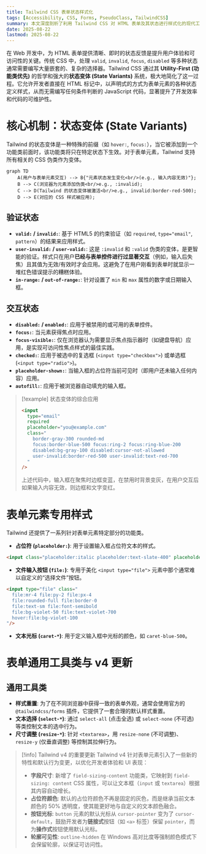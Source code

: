 ```yaml
---
title: Tailwind CSS 表单状态样式化
tags: [Accessibility, CSS, Forms, PseudoClass, TailwindCSS]
summary: 本文深度剖析了利用 Tailwind CSS 对 HTML 表单及其状态进行样式化的现代工程实践。内容系统性地阐述了如何通过状态变体（如 invalid:, focus-visible:, checked:）来声明式地处理验证与交互状态，并介绍了针对表单特定元素（占位符、文件按钮）的样式化方法、通用工具类，以及 v4 版本中的重要更新。
date: 2025-08-22
lastmod: 2025-08-22
---
```

在 Web 开发中，为 HTML 表单提供清晰、即时的状态反馈是提升用户体验和可访问性的关键。传统 CSS 中，处理 `valid`, `invalid`, `focus`, `disabled` 等多种状态通常需要编写大量嵌套的、复杂的选择器。Tailwind CSS 通过其 **Utility-First (功能类优先)** 的哲学和强大的**状态变体 (State Variants)** 系统，极大地简化了这一过程。它允许开发者直接在 HTML 标记中，以声明式的方式为表单元素的各种状态定义样式，从而无需编写任何条件判断的 JavaScript 代码，显著提升了开发效率和代码的可维护性。

# 核心机制：状态变体 (State Variants)

Tailwind 的状态变体是一种特殊的前缀（如 `hover:`, `focus:`），当它被添加到一个功能类前面时，该功能类将只在特定状态下生效。对于表单元素，Tailwind 支持所有相关的 CSS 伪类作为变体。

```mermaid
graph TD
    A(用户与表单元素交互) --> B{"元素状态发生变化<br/>(e.g., 输入内容无效)"};
    B --> C(浏览器为元素添加伪类<br/>e.g., :invalid);
    C --> D(Tailwind 的状态变体被激活<br/>e.g., invalid:border-red-500);
    D --> E(对应的 CSS 样式被应用);
```

## 验证状态

- **`valid:` / `invalid:`**: 基于 HTML5 的约束验证（如 `required`, `type="email"`, `pattern`）的结果来应用样式。
- **`user-invalid:` / `user-valid:`**: 这是 `:invalid` 和 `:valid` 伪类的变体，是更智能的验证。样式只在用户**已经与表单控件进行过显著交互**（例如，输入后失焦）且其值为无效/有效时才会应用。这避免了在用户刚看到表单时就显示一堆红色错误提示的糟糕体验。
- **`in-range:` / `out-of-range:`**: 针对设置了 `min` 和 `max` 属性的数字或日期输入框。

## 交互状态

- **`disabled:` / `enabled:`**: 应用于被禁用的或可用的表单控件。
- **`focus:`**: 当元素获得焦点时应用。
- **`focus-visible:`**: 仅在浏览器认为需要显示焦点指示器时（如键盘导航）应用，是实现可访问性焦点样式的最佳实践。
- **`checked:`**: 应用于被选中的复选框 (`<input type="checkbox">`) 或单选框 (`<input type="radio">`)。
- **`placeholder-shown:`**: 当输入框的占位符当前可见时（即用户还未输入任何内容）应用。
- **`autofill:`**: 应用于被浏览器自动填充的输入框。

> [!example] 状态变体的综合应用
> ```html
> <input 
>   type="email" 
>   required 
>   placeholder="you@example.com"
>   class="
>     border-gray-300 rounded-md
>     focus:border-blue-500 focus:ring-2 focus:ring-blue-200
>     disabled:bg-gray-100 disabled:cursor-not-allowed
>     user-invalid:border-red-500 user-invalid:text-red-700
>   "
> />
> ```
> 上述代码中，输入框在聚焦时边框变蓝，在禁用时背景变灰，在用户交互后如果输入内容无效，则边框和文字变红。

# 表单元素专用样式

Tailwind 还提供了一系列针对表单元素特定部分的功能类。

- **占位符 (`placeholder:`)**: 用于设置输入框占位符文本的样式。

```html
<input class="placeholder:italic placeholder:text-slate-400" placeholder="搜索..." type="text" />
```

- **文件输入按钮 (`file:`)**: 专用于美化 `<input type="file">` 元素中那个通常难以自定义的“选择文件”按钮。

```html
<input type="file" class="
  file:mr-4 file:py-2 file:px-4
  file:rounded-full file:border-0
  file:text-sm file:font-semibold
  file:bg-violet-50 file:text-violet-700
  hover:file:bg-violet-100
"/>
```

- **文本光标 (`caret-*`)**: 用于定义输入框中光标的颜色，如 `caret-blue-500`。

# 表单通用工具类与 v4 更新

## 通用工具类

- **样式重置**: 为了在不同浏览器中获得一致的表单外观，通常会使用官方的 `@tailwindcss/forms` 插件，它提供了一套合理的默认样式重置。
- **文本选择 (`select-*`)**: 通过 `select-all` (点击全选) 或 `select-none` (不可选) 等类控制文本的选中行为。
- **尺寸调整 (`resize-*`)**: 针对 `<textarea>`，用 `resize-none` (不可调整)、`resize-y` (仅垂直调整) 等控制其拉伸行为。

> [!info] Tailwind v4 的重要更新
> Tailwind v4 针对表单元素引入了一些新的特性和默认行为变更，以优化开发者体验和 UI 表现：
> - **字段尺寸**: 新增了 `field-sizing-content` 功能类，它映射到 `field-sizing: content` CSS 属性，可以让文本框（`input` 或 `textarea`）根据其内容自动增长。
> - **占位符颜色**: 默认的占位符颜色不再是固定的灰色，而是继承当前文本颜色的 50% 透明度，使其能更好地与自定义的文本颜色融合。
> - **按钮光标**: `button` 元素的默认光标从 `cursor-pointer` 变为了 `cursor-default`，鼓励开发者为**链接式**按钮（如 `<a>` 标签）保留 `pointer`，而为**操作式**按钮使用默认光标。
> - **轮廓可见性**: `outline-hidden` 在 Windows 高对比度等强制颜色模式下会保留轮廓，以保证可访问性。

